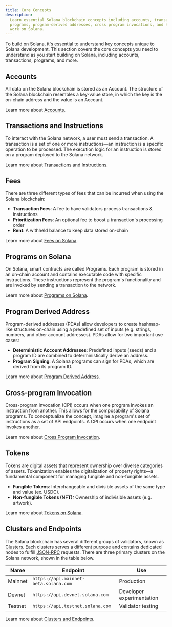 ```yaml
---
title: Core Concepts
description:
  Learn essential Solana blockchain concepts including accounts, transactions,
  programs, program-derived addresses, cross program invocations, and how tokens
  work on Solana.
---
```


To build on Solana, it's essential to understand key concepts unique to Solana
development. This section covers the core concepts you need to understand as you
start building on Solana, including accounts, transactions, programs, and more.

## Accounts

All data on the Solana blockchain is stored as an Account. The structure of the
Solana blockchain resembles a key-value store, in which the key is the on-chain
address and the value is an Account.

Learn more about [Accounts](/docs/core/accounts).

## Transactions and Instructions

To interact with the Solana network, a user must send a transaction. A
transaction is a set of one or more instructions—an instruction is a specific
operation to be processed. The execution logic for an instruction is stored on a
program deployed to the Solana network.

Learn more about [Transactions](/docs/core/transactions) and
[Instructions](/docs/core/transactions#instruction).

## Fees

There are three different types of fees that can be incurred when using the
Solana blockchain:

- **Transaction Fees**: A fee to have validators process transactions &
  instructions
- **Prioritization Fees**: An optional fee to boost a transaction's processing
  order
- **Rent**: A withheld balance to keep data stored on-chain

Learn more about [Fees on Solana](/docs/core/fees).

## Programs on Solana

On Solana, smart contracts are called Programs. Each program is stored in an
on-chain account and contains executable code with specific instructions. These
instructions represent the program's functionality and are invoked by sending a
transaction to the network.

Learn more about [Programs on Solana](/docs/core/programs).

## Program Derived Address

Program-derived addresses (PDAs) allow developers to create hashmap-like
structures on-chain using a predefined set of inputs (e.g. strings, numbers, and
other account addresses). PDAs allow for two important use cases:

- **Deterministic Account Addresses**: Predefined inputs (seeds) and a program
  ID are combined to deterministically derive an address.
- **Program Signing**: A Solana programs can sign for PDAs, which are derived
  from its program ID.

Learn more about [Program Derived Address](/docs/core/pda).

## Cross-program Invocation

Cross-program invocation (CPI) occurs when one program invokes an instruction
from another. This allows for the composability of Solana programs. To
conceptualize the concept, imagine a program's set of instructions as a set of
API endpoints. A CPI occurs when one endpoint invokes another.

Learn more about [Cross Program Invocation](/docs/core/cpi).

## Tokens

Tokens are digital assets that represent ownership over diverse categories of
assets. Tokenization enables the digitalization of property rights—a fundamental
component for managing fungible and non-fungible assets.

- **Fungible Tokens**: Interchangeable and divisible assets of the same type and
  value (ex. USDC).
- **Non-fungible Tokens (NFT):** Ownership of indivisible assets (e.g. artwork).

Learn more about [Tokens on Solana](/docs/core/tokens).

## Clusters and Endpoints

The Solana blockchain has several different groups of validators, known as
[Clusters](/docs/references/clusters). Each clusters serves a different purpose
and contains dedicated nodes to fulfill [JSON-RPC](/docs/rpc/) requests. There
are three primary clusters on the Solana network, shown in the table below.

| Name    | Endpoint                              | Use                       |
| ------- | ------------------------------------- | ------------------------- |
| Mainnet | `https://api.mainnet-beta.solana.com` | Production                |
| Devnet  | `https://api.devnet.solana.com`       | Developer experimentation |
| Testnet | `https://api.testnet.solana.com`      | Validator testing         |

Learn more about [Clusters and Endpoints](/docs/references/clusters).
